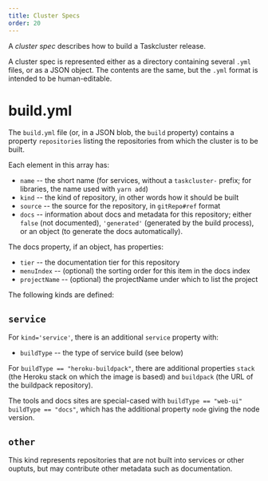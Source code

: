 ```yaml
---
title: Cluster Specs
order: 20
---
```


A *cluster spec* describes how to build a Taskcluster release.

A cluster spec is represented either as a directory containing several `.yml` files, or as a JSON object.
The contents are the same, but the `.yml` format is intended to be human-editable.

# build.yml

The `build.yml` file (or, in a JSON blob, the `build` property) contains a property `repositories` listing the repositories from which the cluster is to be built.

Each element in this array has:

* `name` -- the short name (for services, without a `taskcluster-` prefix; for libraries, the name used with `yarn add`)
* `kind` -- the kind of repository, in other words how it should be built
* `source` -- the source for the repository, in `gitRepo#ref` format
* `docs` -- information about docs and metadata for this repository; either `false` (not documented), `'generated'` (generated by the build process), or an object (to generate the docs automatically).

The docs property, if an object, has properties:

* `tier` -- the documentation tier for this repository
* `menuIndex` -- (optional) the sorting order for this item in the docs index
* `projectName` -- (optional) the projectName under which to list the project

The following kinds are defined:

## `service`

For `kind='service'`, there is an additional `service` property with:

* `buildType` -- the type of service build (see below)

For `buildType == "heroku-buildpack"`, there are additional properties `stack` (the Heroku stack on which the image is based) and `buildpack` (the URL of the buildpack repository).

The tools and docs sites are special-cased with `buildType == "web-ui"` `buildType == "docs"`, which has the additional property `node` giving the node version.

## `other`

This kind represents repositories that are not built into services or other ouptuts, but may contribute other metadata such as documentation.

